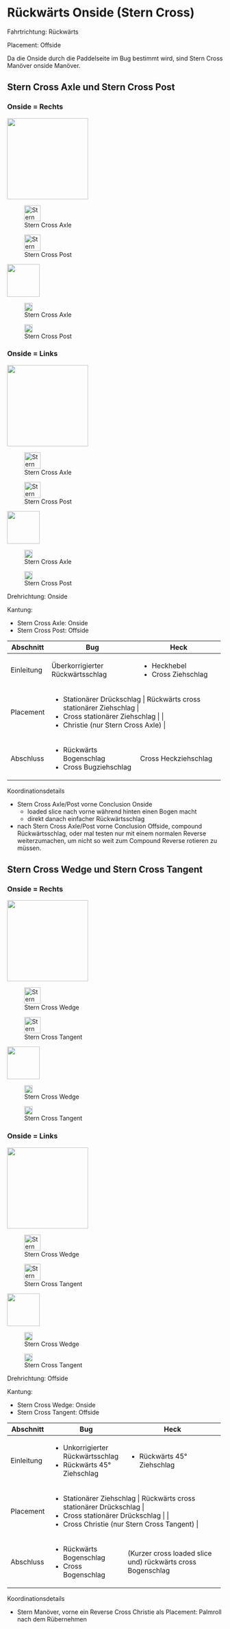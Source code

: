 # Rückwärts Onside (Stern Cross)

Fahrtrichtung: Rückwärts

Placement: Offside

Da die Onside durch die Paddelseite im Bug bestimmt wird, sind Stern Cross Manöver onside Manöver.

## Stern Cross Axle und Stern Cross Post


::: {.column-margin .panel-tabset group="side"}
### Onside = Rechts

::: {.content-visible when-format="html"}
::: {layout="[[3,2]]" layout-valign="bottom"}
::: {}
![](ManoeverSkizzen/SternCrossAxle.png){fig-align="center" height=5cm}
:::

::: {}
![Stern Cross Axle](ManoeverSkizzen/K-rechts_P-rechts.png){fig-align="center" height=1cm}

![Stern Cross Post](ManoeverSkizzen/K-links_P-rechts.png){fig-align="center" height=1cm}
:::
:::
:::

::: {.content-visible when-format="pdf"}
::: {layout="[[2, 1, 1]]" layout-valign="bottom"}

![](ManoeverSkizzen/SternCrossAxle.png){fig-align="center" height=2cm}

![Stern Cross Axle](ManoeverSkizzen/K-rechts_P-rechts.png){fig-align="center" height=0.5cm}

![Stern Cross Post](ManoeverSkizzen/K-links_P-rechts.png){fig-align="center" height=0.5cm}

:::
:::


### Onside = Links

::: {.content-visible when-format="html"}
::: {layout="[[3,2]]" layout-valign="bottom"}
::: {}
![](ManoeverSkizzen/SternAxle.png){fig-align="center" height=5cm}
:::

::: {}
![Stern Cross Axle](ManoeverSkizzen/K-links_P-links.png){fig-align="center" height=1cm}

![Stern Cross Post](ManoeverSkizzen/K-rechts_P-links.png){fig-align="center" height=1cm}
:::
:::
:::

::: {.content-visible when-format="pdf"}
::: {layout="[[2, 1, 1]]" layout-valign="bottom"}

![](ManoeverSkizzen/SternAxle.png){fig-align="center" height=2cm}

![Stern Cross Axle](ManoeverSkizzen/K-links_P-links.png){fig-align="center" height=0.5cm}

![Stern Cross Post](ManoeverSkizzen/K-rechts_P-links.png){fig-align="center" height=0.5cm}
:::
:::
:::

Drehrichtung: Onside

Kantung:

- Stern Cross Axle: Onside
- Stern Cross Post: Offside

+-------------+------------------------------------------+----------------------------------------+
| Abschnitt   | Bug                                      | Heck                                   |
+=============+==========================================+========================================+
| Einleitung  | Überkorrigierter Rückwärtsschlag         | - Heckhebel                            |
|             |                                          | - Cross Ziehschlag                     |
+-------------+------------------------------------------+----------------------------------------+
| Placement   | - Stationärer Drückschlag      | Rückwärts cross stationärer Ziehschlag |
|             | - Cross stationärer Ziehschlag |                                        |
|             | - Christie (nur Stern Cross Axle)        |                                        |
+-------------+------------------------------------------+----------------------------------------+
| Abschluss   | - Rückwärts Bogenschlag                  | Cross Heckziehschlag                   |
|             | - Cross Bugziehschlag                    |                                        |
+-------------+------------------------------------------+----------------------------------------+


Koordinationsdetails

- Stern Cross Axle/Post vorne Conclusion Onside
  - loaded slice nach vorne während hinten einen Bogen macht
  - direkt danach einfacher Rückwärtsschlag
- nach Stern Cross Axle/Post vorne Conclusion Offside, compound Rückwärtsschlag, oder mal testen nur mit einem normalen Reverse weiterzumachen, um nicht so weit zum Compound Reverse rotieren zu müssen. 


## Stern Cross Wedge und Stern Cross Tangent


::: {.column-margin .panel-tabset group="side"}
### Onside = Rechts

::: {.content-visible when-format="html"}
::: {layout="[[3,2]]" layout-valign="bottom"}
::: {}
![](ManoeverSkizzen/SternCrossWedge.png){fig-align="center" height=5cm}
:::

::: {}
![Stern Cross Wedge](ManoeverSkizzen/K-rechts_P-rechts.png){fig-align="center" height=1cm}

![Stern Cross Tangent](ManoeverSkizzen/K-links_P-rechts.png){fig-align="center" height=1cm}
:::
:::
:::

::: {.content-visible when-format="pdf"}
::: {layout="[[2, 1, 1]]" layout-valign="bottom"}

![](ManoeverSkizzen/SternCrossWedge.png){fig-align="center" height=2cm}

![Stern Cross Wedge](ManoeverSkizzen/K-rechts_P-rechts.png){fig-align="center" height=0.5cm}

![Stern Cross Tangent](ManoeverSkizzen/K-links_P-rechts.png){fig-align="center" height=0.5cm}

:::
:::

### Onside = Links

::: {.content-visible when-format="html"}
::: {layout="[[3,2]]" layout-valign="bottom"}
::: {}
![](ManoeverSkizzen/SternWedge.png){fig-align="center" height=5cm}
:::

::: {}
![Stern Cross Wedge](ManoeverSkizzen/K-links_P-links.png){fig-align="center" height=1cm}

![Stern Cross Tangent](ManoeverSkizzen/K-rechts_P-links.png){fig-align="center" height=1cm}
:::
:::
:::

::: {.content-visible when-format="pdf"}
::: {layout="[[2, 1, 1]]" layout-valign="bottom"}
![](ManoeverSkizzen/SternWedge.png){fig-align="center" height=2cm}

![Stern Cross Wedge](ManoeverSkizzen/K-links_P-links.png){fig-align="center" height=0.5cm}

![Stern Cross Tangent](ManoeverSkizzen/K-rechts_P-links.png){fig-align="center" height=0.5cm}
:::
:::
:::

Drehrichtung: Offside

Kantung:

- Stern Cross Wedge: Onside
- Stern Cross Tangent: Offside


+-------------+--------------------------------------------+-------------------------------------------------------------+
| Abschnitt   | Bug                                        | Heck                                                        |
+=============+============================================+=============================================================+
| Einleitung  | - Unkorrigierter Rückwärtsschlag           | - Rückwärts 45° Ziehschlag                                  |
|             | - Rückwärts 45° Ziehschlag                 |                                                             |
+-------------+--------------------------------------------+-------------------------------------------------------------+
| Placement   | - Stationärer Ziehschlag         | Rückwärts cross stationärer Drückschlag                     |
|             | - Cross stationärer Drückschlag  |                                                             |
|             | - Cross Christie (nur Stern Cross Tangent) |                                                             |
+-------------+--------------------------------------------+-------------------------------------------------------------+
| Abschluss   | - Rückwärts Bogenschlag                    | (Kurzer cross loaded slice und) rückwärts cross Bogenschlag |
|             | - Cross Bogenschlag                        |                                                             |
+-------------+--------------------------------------------+-------------------------------------------------------------+

Koordinationsdetails

- Stern Manöver, vorne ein Reverse Cross Christie als Placement: Palmroll nach dem Rübernehmen